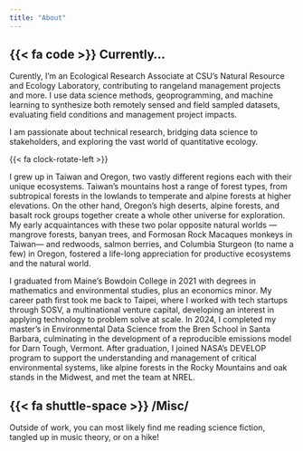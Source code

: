 ```yaml
---
title: "About"
---
```


## {{< fa code >}} Currently...

Curently, I'm an Ecological Research Associate at CSU's Natural Resource and Ecology Laboratory, contributing to rangeland management projects and more. I use data science methods, geoprogramming, and machine learning to synthesize both remotely sensed and field sampled datasets, evaluating field conditions and management project impacts.

I am passionate about technical research, bridging data science to stakeholders, and exploring the vast world of quantitative ecology.

{{< fa clock-rotate-left >}}

I grew up in Taiwan and Oregon, two vastly different regions each with their unique ecosystems. Taiwan's mountains host a range of forest types, from subtropical forests in the lowlands to temperate and alpine forests at higher elevations. On the other hand, Oregon's high deserts, alpine forests, and basalt rock groups together create a whole other universe for exploration. My early acquaintances with these two polar opposite natural worlds — mangrove forests, banyan trees, and Formosan Rock Macaques monkeys in Taiwan— and redwoods, salmon berries, and Columbia Sturgeon (to name a few) in Oregon, fostered a life-long appreciation for productive ecosystems and the natural world.

I graduated from Maine's Bowdoin College in 2021 with degrees in mathematics and environmental studies, plus an economics minor. My career path first took me back to Taipei, where I worked with tech startups through SOSV, a multinational venture capital, developing an interest in applying technology to problem solve at scale. In 2024, I completed my master's in Environmental Data Science from the Bren School in Santa Barbara, culminating in the development of a reproducible emissions model for Darn Tough, Vermont. After graduation, I joined NASA's DEVELOP program to support the understanding and management of critical environmental systems, like alpine forests in the Rocky Mountains and oak stands in the Midwest, and met the team at NREL.

## {{< fa shuttle-space >}} /Misc/

Outside of work, you can most likely find me reading science fiction, tangled up in music theory, or on a hike!

## 
